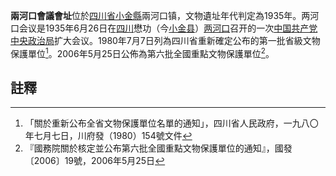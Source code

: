 {{msg:四川省文物保護單位
|名稱 = 兩河口會議會址
|編號 = 23
|圖片 = 
|級別 = S1
|分類 = 
|時代 = 1935年
|地点 = [[四川省|四川省]][[小金縣|小金縣]][[两河口镇_(小金县)|两河口镇 (小金县)]]
|坐標 =
|登錄 = 1980年7月7日
}}
{{msg:四川省文物保護單位
|名稱 = 阿壩紅軍長征遺跡-兩河口會議會址
|編號 = 1042
|圖片 = 
|級別 = 106
|分類 = 
|時代 = 1935年
|地点 = [[四川省|四川省]][[小金縣|小金縣]]
|坐標 =
|登錄 = 2006年5月25日
}}
'''兩河口會議會址'''位於[[四川省|四川省]][[小金縣|小金縣]]兩河口镇，文物遺址年代判定為1935年。两河口会议是1935年6月26日在[[四川|四川]]懋功（今[[小金县|小金县]]）[[两河乡_(小金县)|两河口]]召开的一次[[中国共产党中央政治局|中国共产党中央政治局]]扩大会议。1980年7月7日列為四川省重新確定公布的第一批省級文物保護單位<ref>「關於重新公布全省文物保護單位名單的通知」，四川省人民政府，一九八〇年七月七日，川府發（1980）154號文件</ref>。2006年5月25日公佈為第六批全國重點文物保護單位<ref>『國務院關於核定並公布第六批全國重點文物保護單位的通知』，國發〔2006〕19號，2006年5月25日</ref>。

==註釋==
{{reflist}}
{{文物保護單位小作品}}